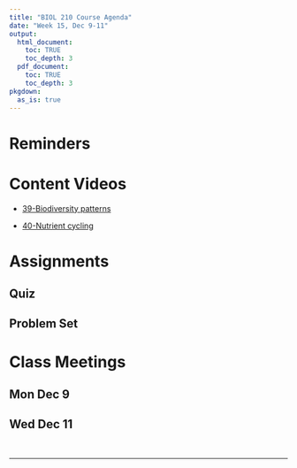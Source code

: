 ```yaml
---
title: "BIOL 210 Course Agenda"
date: "Week 15, Dec 9-11"
output: 
  html_document:
    toc: TRUE
    toc_depth: 3
  pdf_document:
    toc: TRUE
    toc_depth: 3
pkgdown:
  as_is: true
---
```


# Reminders

# Content Videos

* [39-Biodiversity patterns](https://drive.google.com/drive/folders/1yk1bSIUVvq_bd5oAvv5VhSX_NzsThVC-?usp=drive_link)

* [40-Nutrient cycling](https://drive.google.com/drive/folders/1ypO3LersGapwi0DxzmVHffZUQEjHmd_-?usp=drive_link)

# Assignments

## Quiz
## Problem Set

# Class Meetings

## Mon Dec 9

## Wed Dec 11



<br>

------------------------------------------------------------------------
